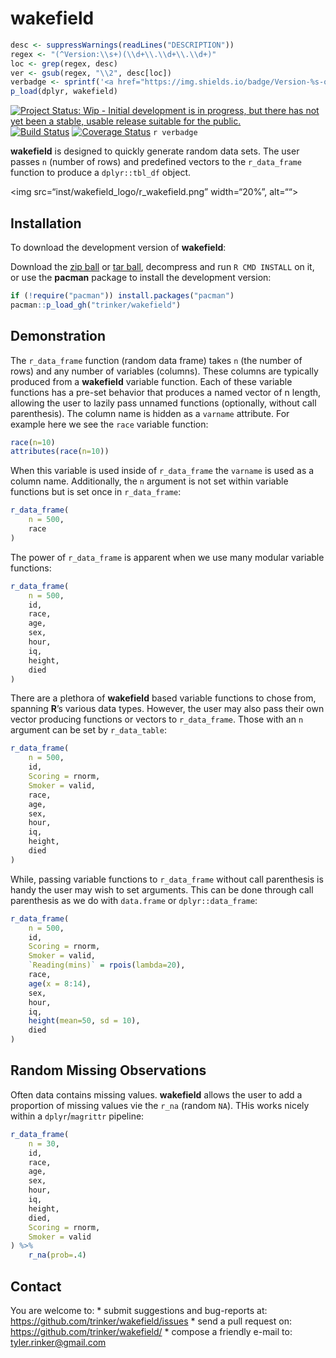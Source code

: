 # wakefield

```r
desc <- suppressWarnings(readLines("DESCRIPTION"))
regex <- "(^Version:\\s+)(\\d+\\.\\d+\\.\\d+)"
loc <- grep(regex, desc)
ver <- gsub(regex, "\\2", desc[loc])
verbadge <- sprintf('<a href="https://img.shields.io/badge/Version-%s-orange.svg"><img src="https://img.shields.io/badge/Version-%s-orange.svg" alt="Version"/></a></p>', ver, ver)
p_load(dplyr, wakefield)
````

[![Project Status: Wip - Initial development is in progress, but there has not yet been a stable, usable release suitable for the public.](http://www.repostatus.org/badges/0.1.0/wip.svg)](http://www.repostatus.org/#wip)
[![Build Status](https://travis-ci.org/trinker/wakefield.svg?branch=master)](https://travis-ci.org/trinker/wakefield)
[![Coverage Status](https://coveralls.io/repos/trinker/wakefield/badge.svg?branch=master)](https://coveralls.io/r/trinker/wakefield?branch=master)
`r verbadge`

**wakefield** is designed to quickly generate random data sets.  The user passes `n` (number of rows) and predefined vectors to the `r_data_frame` function to produce a `dplyr::tbl_df` object.

<img src="inst/wakefield_logo/r_wakefield.png" width="20%", alt="">  

## Installation

To download the development version of **wakefield**:

Download the [zip ball](https://github.com/trinker/wakefield/zipball/master) or [tar ball](https://github.com/trinker/wakefield/tarball/master), decompress and run `R CMD INSTALL` on it, or use the **pacman** package to install the development version:

```r
if (!require("pacman")) install.packages("pacman")
pacman::p_load_gh("trinker/wakefield")
```

## Demonstration

The `r_data_frame` function (random data frame) takes `n` (the number of rows) and any number of variables (columns).  These columns are typically produced from a **wakefield** variable function.  Each of these variable functions has a pre-set behavior that produces a named vector of n length, allowing the user to lazily pass unnamed functions (optionally, without call parenthesis).  The column name is hidden as a `varname` attribute.  For example here we see the `race` variable function:

```r
race(n=10)
attributes(race(n=10))
```

When this variable is used inside of `r_data_frame` the `varname` is used as a column name.  Additionally, the `n` argument is not set within variable functions but is set once in `r_data_frame`:

```r
r_data_frame(
    n = 500,
    race
)
```

The power of `r_data_frame` is apparent when we use many modular variable functions:

```r
r_data_frame(
    n = 500,
    id,
    race,
    age,
    sex,
    hour,
    iq,
    height,
    died
)
```


There are a plethora of **wakefield** based variable functions to chose from, spanning **R**'s various data types. However, the user may also pass their own vector producing functions or vectors to `r_data_frame`.  Those with an `n` argument can be set by `r_data_table`:

```r
r_data_frame(
    n = 500,
    id,
    Scoring = rnorm,
    Smoker = valid,
    race,
    age,
    sex,
    hour,
    iq,
    height,
    died
)
```

While, passing variable functions to `r_data_frame` without call parenthesis is handy the user may wish to set arguments.  This can be done through call parenthesis as we do with `data.frame` or `dplyr::data_frame`:

```r
r_data_frame(
    n = 500,
    id,
    Scoring = rnorm,
    Smoker = valid,
    `Reading(mins)` = rpois(lambda=20),  
    race,
    age(x = 8:14),
    sex,
    hour,
    iq,
    height(mean=50, sd = 10),
    died
)
```

## Random Missing Observations

Often data contains missing values.  **wakefield** allows the user to add a proportion of missing values vie the `r_na` (random `NA`).  THis works nicely within a `dplyr`/`magrittr` pipeline:

```r
r_data_frame(
    n = 30,
    id,
    race,
    age,
    sex,
    hour,
    iq,
    height,
    died,
    Scoring = rnorm,
    Smoker = valid
) %>%
    r_na(prob=.4)
```

## Contact

You are welcome to:
* submit suggestions and bug-reports at: <https://github.com/trinker/wakefield/issues>
* send a pull request on: <https://github.com/trinker/wakefield/>
* compose a friendly e-mail to: <tyler.rinker@gmail.com>









